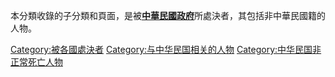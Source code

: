 本分類收錄的子分類和頁面，是被'''[[中華民國政府|中華民國政府]]'''所處決者，其包括非中華民國籍的人物。

[[Category:被各國處決者|Category:被各國處決者]]
[[Category:与中华民国相关的人物|Category:与中华民国相关的人物]]
[[Category:中华民国非正常死亡人物|Category:中华民国非正常死亡人物]]